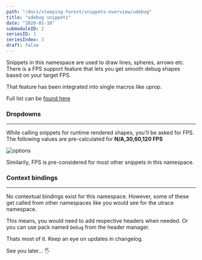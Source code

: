 ```yaml
---
path: "/docs/sleeping-forest/snippets-overview/udebug"
title: "udebug snippets"
date: "2020-01-10"
submoduleID: 2
seriesID: 1
seriesIndex: 3
draft: false
---
```


Snippets in this namespace are used to draw lines, spheres, arrows etc.
There is a FPS support feature that lets you get smooth debug shapes based on your target FPS.

That feature has been integrated into single macros like uprop.

Full list can be [found here](/docs/sleeping-forest/snippet-lists/udebug)

### Dropdowns

---

While calling snippets for runtime rendered shapes, you'll be asked for FPS.
The following values are pre-calculated for **N/A,30,60,120 FPS**

![options](../../../images/sleeping-forest-ue4/02/debugdropdown.png)

Similarily, FPS is pre-considered for most other snippets in this namespace.

### Context bindings

---

No contextual bindings exist for this namespace. However, some of these get called from other namespaces like you would see for the utrace namespace.

This means, you would need to add respective headers when needed. Or you can use pack named `Debug` from the header manager.

Thats most of it. Keep an eye on updates in changelog.

See you later... 🖐
